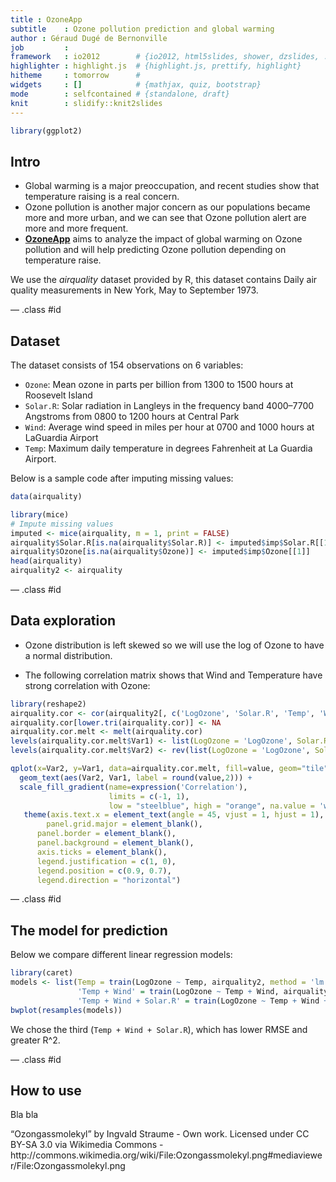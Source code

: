 ```yaml
---
title : OzoneApp
subtitle    : Ozone pollution prediction and global warming
author : Géraud Dugé de Bernonville
job         : 
framework   : io2012        # {io2012, html5slides, shower, dzslides, ...}
highlighter : highlight.js  # {highlight.js, prettify, highlight}
hitheme     : tomorrow      # 
widgets     : []            # {mathjax, quiz, bootstrap}
mode        : selfcontained # {standalone, draft}
knit        : slidify::knit2slides
---
```


```r
library(ggplot2)
```


## Intro

* Global warming is a major preoccupation, and recent studies show that temperature raising is
a real concern.
* Ozone pollution is another major concern as our populations became more and more urban, and we can see that Ozone pollution alert are more and more frequent.
* [__OzoneApp__](http://geraudster.shinyapps.io/ozoneApp) aims to analyze the impact of global warming on Ozone pollution and will help predicting Ozone pollution depending on temperature raise.

We use the _airquality_ dataset provided by R, this dataset contains Daily air quality measurements in New York, May to September 1973.

--- .class #id 

## Dataset

The dataset consists of 154 observations on 6 variables:

* `Ozone`: Mean ozone in parts per billion from 1300 to 1500 hours at Roosevelt Island
* `Solar.R`: Solar radiation in Langleys in the frequency band 4000–7700 Angstroms from 0800 to 1200 hours at Central Park
* `Wind`: Average wind speed in miles per hour at 0700 and 1000 hours at LaGuardia Airport
* `Temp`: Maximum daily temperature in degrees Fahrenheit at La Guardia Airport.

Below is a sample code after imputing missing values:
```r
data(airquality)

library(mice)
# Impute missing values
imputed <- mice(airquality, m = 1, print = FALSE)
airquality$Solar.R[is.na(airquality$Solar.R)] <- imputed$imp$Solar.R[[1]]
airquality$Ozone[is.na(airquality$Ozone)] <- imputed$imp$Ozone[[1]]
head(airquality)
airquality2 <- airquality
```

--- .class #id 

## Data exploration

* Ozone distribution is left skewed so we will use the log of Ozone to have a normal distribution.

<!--
```r
library(reshape2)
airquality2$LogOzone <- log(airquality2$Ozone)
ozonemelt <- melt(airquality2[,c('Ozone', 'LogOzone')])
qplot(value, data = ozonemelt, geom = 'histogram') + facet_grid(facets = . ~ variable,  scales = 'free_x')
```
-->

* The following correlation matrix shows that Wind and Temperature have strong correlation with Ozone:

```r
library(reshape2)
airquality.cor <- cor(airquality2[, c('LogOzone', 'Solar.R', 'Temp', 'Wind')])
airquality.cor[lower.tri(airquality.cor)] <- NA
airquality.cor.melt <- melt(airquality.cor)
levels(airquality.cor.melt$Var1) <- list(LogOzone = 'LogOzone', Solar.R = 'Solar.R', Temp = 'Temp', Wind = 'Wind')
levels(airquality.cor.melt$Var2) <- rev(list(LogOzone = 'LogOzone', Solar.R = 'Solar.R', Temp = 'Temp', Wind = 'Wind'))

qplot(x=Var2, y=Var1, data=airquality.cor.melt, fill=value, geom="tile") +
  geom_text(aes(Var2, Var1, label = round(value,2))) +
  scale_fill_gradient(name=expression('Correlation'),
                      limits = c(-1, 1),
                      low = "steelblue", high = "orange", na.value = 'white') +
   theme(axis.text.x = element_text(angle = 45, vjust = 1, hjust = 1), 
        panel.grid.major = element_blank(),
      panel.border = element_blank(),
      panel.background = element_blank(),
      axis.ticks = element_blank(),
      legend.justification = c(1, 0),
      legend.position = c(0.9, 0.7),
      legend.direction = "horizontal")

```


--- .class #id 

## The model for prediction

Below we compare different linear regression models:
```r
library(caret)
models <- list(Temp = train(LogOzone ~ Temp, airquality2, method = 'lm'),
               'Temp + Wind' = train(LogOzone ~ Temp + Wind, airquality2, method = 'lm'),
               'Temp + Wind + Solar.R' = train(LogOzone ~ Temp + Wind + Solar.R, airquality2, method = 'lm'))
bwplot(resamples(models))

```

We chose the third (`Temp + Wind + Solar.R`), which has lower RMSE and greater R^2.

--- .class #id 

## How to use

Bla bla 

"Ozongassmolekyl" by Ingvald Straume - Own work. Licensed under CC BY-SA 3.0 via Wikimedia Commons - http://commons.wikimedia.org/wiki/File:Ozongassmolekyl.png#mediaviewer/File:Ozongassmolekyl.png
